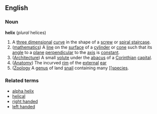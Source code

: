 ==English==
===Noun===
'''helix''' (''plural'' helices)
{{wikipedia}}
#A [[three dimensional]] [[curve]] in the shape of a [[screw]] or [[spiral staircase]].
#([[mathematics]]) A [[line]] on the [[surface]] of a [[cylinder]] or [[cone]] such that its [[angle]] to a [[plane]] [[perpendicular]] to the [[axis]] is [[constant]].
#([[Architecture]]) A small [[volute]] under the [[abacus]] of a [[Corinthian]] [[capital]].
#([[Anatomy]]) The incurved [[rim]] of the [[external]] [[ear]]
#([[Zoology]] A [[genus]] of land [[snail]] containing many [[[[species]].
===Related terms===
* [[alpha helix]]
* [[helical]]
* [[right handed]]
* [[left handed]]